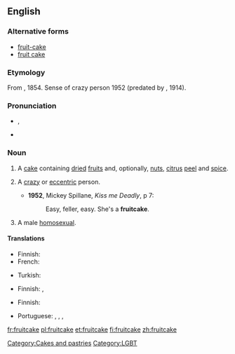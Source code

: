 {{also|fruit-cake|fruit cake}}
==English==
{{wikipedia}}

===Alternative forms===
* [[fruit-cake]]
* [[fruit cake]]

===Etymology===
From {{compound|fruit|cake}}, 1854. Sense of crazy person 1952 (predated by {{term|nutty as a fruitcake}}, 1914).

===Pronunciation===
* {{a|UK}} {{IPA|/ˈfɹuːt.keɪk/}}, {{SAMPA|/"fr\u:t.keIk/}}
* {{audio|En-us-fruitcake.ogg|Audio (US)}}

===Noun===
{{en-noun}}

# A [[cake]] containing [[dried]] [[fruit]]s and, optionally, [[nut]]s, [[citrus]] [[peel]] and [[spice]].
# {{chiefly|US|and|Canada|colloquial|derogatory}} A [[crazy]] or [[eccentric]] person.
#* '''1952''', Mickey Spillane, ''Kiss me Deadly'', p 7:
#*: Easy, feller, easy. She's a '''fruitcake'''.
# {{US|slang|colloquial|derogatory|dated}} A male [[homosexual]].

====Translations====
{{trans-top|cake}}
* Finnish: {{t+|fi|hedelmäkakku}}
* French: {{t|fr|cake|m}}
{{trans-mid}}
* Turkish: {{t|tr|meyveli kek}}
{{trans-bottom}}

{{trans-top|crazy person}}
* Finnish: {{t-|fi|kaheli}}, {{t+|fi|kahjo}}
{{trans-mid}}
{{trans-bottom}}

{{trans-top|homosexual}}
* Finnish: {{t+|fi|hintti}}
{{trans-mid}}
* Portuguese: {{t|pt|bicha|m|f}}, {{t|pt|boiola|m}}, {{t|pt|puto|m}}, {{t|pt|viado|m}}
{{trans-bottom}}

[[Category:Cakes and pastries]]
[[Category:LGBT]]

[[fr:fruitcake]]
[[pl:fruitcake]]
[[et:fruitcake]]
[[fi:fruitcake]]
[[zh:fruitcake]]